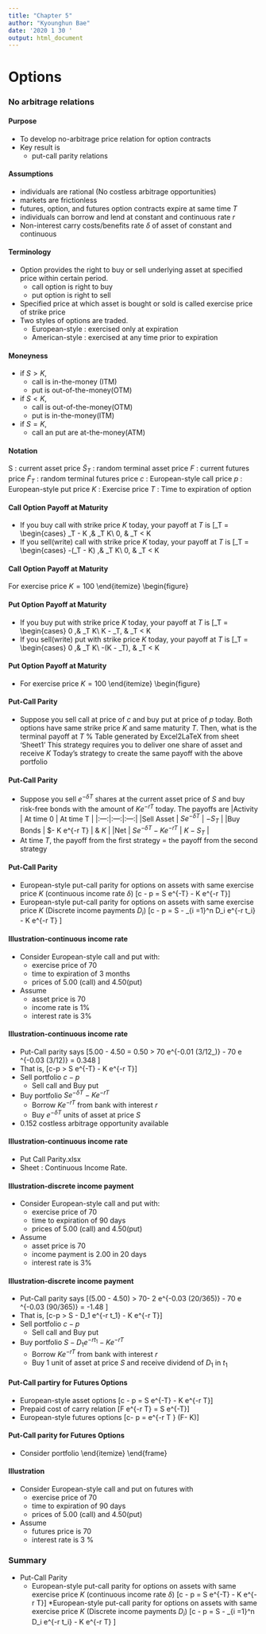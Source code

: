 ```yaml
---
title: "Chapter 5"
author: "Kyounghun Bae"
date: '2020 1 30 '
output: html_document
---
```


# Options

### No arbitrage relations

#### Purpose
* To develop no-arbitrage price relation for option contracts
* Key result is
  + put-call parity relations


#### Assumptions
* individuals are rational (No costless arbitrage opportunities)
* markets are frictionless
* futures, option, and futures option contracts expire at same time $T$
* individuals can borrow and lend at constant and continuous rate $r$
* Non-interest carry costs/benefits rate $\delta$ of asset of constant and continuous



#### Terminology
* Option provides the right to buy or sell underlying asset at specified price within certain period.
  + call option is right to buy
  + put option is right to sell
* Specified price at which asset is bought or sold is called exercise price of strike price
* Two styles of options are traded.
  + European-style : exercised only at expiration
  + American-style : exercised at any time prior to expiration



#### Moneyness
* if $S > K$,
  + call is in-the-money (ITM)
  + put is out-of-the-money(OTM)
* if $S < K$,
  + call is out-of-the-money(OTM)
  + put is in-the-money(ITM)
* if $S= K$,
  + call an put are at-the-money(ATM)


#### Notation
S : current asset price
$\tilde{S}_T$ : random terminal asset price
$F$ : current futures price
$\tilde{F}_T$ : random terminal futures price
$c$ : European-style call price
$p$ : European-style put price
$K$ : Exercise price
$T$ : Time to expiration of option 


#### Call Option Payoff at Maturity
* If you buy call with strike price $K$ today, your payoff at $T$ is
\[\tilde{c}_T = 
\begin{cases}
    \tilde{S}_T - K ,& \text{if } \tilde{S}_T \geq K\\
    0,              & \text{if } \tilde{S}_T < K
* If you sell(write) call with strike price $K$ today, your payoff at $T$ is
\[\tilde{c}_T = 
\begin{cases}
    -(\tilde{S}_T - K) ,& \text{if } \tilde{S}_T \geq K\\
    0,              & \text{if } \tilde{S}_T < K


#### Call Option Payoff at Maturity
\item For exercise price $K = 100$
\end{itemize}
\begin{figure}
\includegraphics[width =  0.8\textwidth]{payoff_call}



#### Put Option Payoff at Maturity
* If you buy put with strike price $K$ today, your payoff at $T$ is
\[\tilde{p}_T = 
\begin{cases}
    0 ,& \text{if } \tilde{S}_T \geq K\\
    K - \tilde{S}_T,              & \text{if } \tilde{S}_T < K
* If you sell(write) put with strike price $K$ today, your payoff at $T$ is
\[\tilde{p}_T = 
\begin{cases}
    0 ,& \text{if } \tilde{S}_T \geq K\\
    -(K - \tilde{S}_T),              & \text{if } \tilde{S}_T < K


#### Put Option Payoff at Maturity
* For exercise price $K = 100$
\end{itemize}
\begin{figure}
\includegraphics[width =  0.8\textwidth]{payoff_put}


#### Put-Call Parity
* Suppose you sell call at price of $c$ and buy put at price of $p$ today. Both options have same strike price $K$ and same maturity $T$. Then, what is the terminal payoff at $T$
% Table generated by Excel2LaTeX from sheet 'Sheet1'
\begin{tabular*}{0.93\textwidth}{c@{\extracolsep{\fill}}ccc}
\hline
\multicolumn{1}{c}{\multirow{2}[2]{*}{Activity}} & \multirow{2}[2]{*}{At time 0} & \multicolumn{2}{c}{At time T}  \\
\cline{3-4}
\multicolumn{1}{c}{} &       & $S_T > K$ & $S_T \leq K$  \\
\hline
Sell Call & $c$     & $-S_T + K$ & $0$  \\
Buy Put & $-p$    & $0$     & $-S_T + K$ \\
\hline
Net   & $c -p$  & $-S_T + K$ & $-S_T + K$ \\
\hline
\end{tabular*}
\item This strategy requires you to deliver one share of asset and receive $K$
\item Today's strategy to create the same payoff with the above portfolio


#### Put-Call Parity
* Suppose you sell $e^{-\delta T}$ shares at the current asset price of $S$ and buy risk-free bonds with the amount of $Ke^{-r T}$ today. The payoffs are
|Activity | At time 0 | At time T |
|:---:|:---:|:---:|
|Sell Asset | $S e^{-\delta T}$ | $-S_T$ |
|Buy Bonds | $- K e^{-r T} | & $K$ |
|Net   | $S e^{-\delta T}-K e^{-r T}$ | $K-S_T$ |
* At time $T$, the payoff from the first strategy = the payoff from the second strategy


#### Put-Call Parity
* European-style put-call parity for options on assets with same exercise price $K$ (continuous income rate $\delta$)
\[c - p  = S e^{-\delta T} - K e^{-r T}\]
* European-style put-call parity for options on assets with same exercise price $K$ (Discrete income payments $D_i$)
\[c - p = S - \sum_{i =1}^n  D_i e^{-r t_i} - K e^{-r T} \]

#### Illustration-continuous income rate
* Consider European-style call and put with:
  + exercise price of 70
  + time to expiration of 3 months
  + prices of 5.00 (call) and 4.50(put)
* Assume
  + asset price is 70
  + income rate is 1\%
  + interest rate is 3\%


#### Illustration-continuous income rate
* Put-Call parity says
\[5.00 - 4.50 = 0.50 > 70 e^{-0.01 (3/12_)} - 70 e ^{-0.03 (3/12)} = 0.348 \]
* That is,
\[c-p > S e^{-\delta T} - K e^{-r T}\]
* Sell portfolio $c-p$
  + Sell call and Buy put
* Buy portfolio  $S e^{-\delta T} - K e^{-r T}$
  + Borrow $K e^{-r T}$ from bank with interest $r$
  + Buy $e^{-\delta T}$ units of asset at price $S$
* 0.152 costless arbitrage opportunity available

  
#### Illustration-continuous income rate
* Put Call Parity.xlsx
* Sheet : Continuous Income Rate.



#### Illustration-discrete income payment
* Consider European-style call and put with:
  + exercise price of 70
  + time to expiration of 90 days
  + prices of 5.00 (call) and 4.50(put)
* Assume
  + asset price is 70
  + income payment is 2.00 in 20 days
  + interest rate is 3\%



#### Illustration-discrete income payment
* Put-Call parity says
\[(5.00 - 4.50) > 70- 2 e^{-0.03 (20/365)}  - 70 e ^{-0.03 (90/365)} = -1.48 \]
* That is,
\[c-p > S - D_1  e^{-r t_1} - K e^{-r T}\]
* Sell portfolio $c-p$
  + Sell call and Buy put
* Buy portfolio  $S -D_1 e^{-r t_1} - K e^{-r T}$
  + Borrow $K e^{-r T}$ from bank with interest $r$
  + Buy $1$ unit of asset at price $S$ and receive dividend of $D_1$ in $t_1$



#### Put-Call partiry for Futures Options
* European-style asset options
\[c - p  = S e^{-\delta T} - K e^{-r T}\]
* Prepaid cost of carry relation
\[F e^{-r T} = S e^{-\delta T}\]
* European-style futures options
\[c- p = e^{-r T } (F- K)\]



#### Put-Call parity for Futures Options
* Consider portfolio
\begin{scriptsize}
\begin{tabular*}{0.95\textwidth}{c@{\extracolsep{\fill}}ccc}
\hline
\multicolumn{1}{c}{\multirow{2}[4]{*}{Activity}} & \multirow{2}[4]{*}{Payoff
at time 0} & \multicolumn{2}{c}{Payoff at time T} \\
\cline{3-4}\multicolumn{1}{c}{} &       & $\tilde{F}_T > K$ & $\tilde{F}_T \leq K$ \\
\hline
Buy Futures & $0$     & $\tilde{F}_T - F$ & $\tilde{F}_T - F$ \\
Buy Put & $-p$    & $0$     & $K-\tilde{F}_T$ \\
Sell Call & $c$     & $-(\tilde{F}_T-K)$ & $0$ \\
Sell Bonds & $-(F-K)e^{-r T}$ & $F-K$   & $F-K$ \\
\hline
Net   & $-(F-K)e^{-r T}-p+c$ & $0$     & $0$ \\
\hline
\end{tabular*}%
\end{scriptsize}
\end{itemize}
\end{frame}


#### Illustration
* Consider European-style call and put on futures with 
  + exercise price of 70
  + time to expiration of 90 days
  + prices of 5.00 (call) and 4.50(put)
* Assume
  + futures price is 70
  + interest rate is 3 \%


### Summary

* Put-Call Parity
  + European-style put-call parity for options on assets with same exercise price $K$ (continuous income rate $\delta$)
\[c - p  = S e^{-\delta T} - K e^{-r T}\]
*European-style put-call parity for options on assets with same exercise price $K$ (Discrete income payments $D_i$)
\[c - p = S - \sum_{i =1}^n  D_i e^{-r t_i} - K e^{-r T} \]
